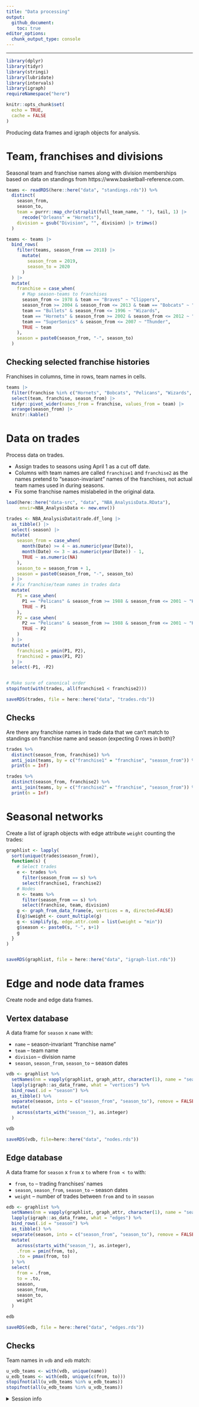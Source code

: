 ```yaml
---
title: "Data processing"
output: 
  github_document:
    toc: true
editor_options: 
  chunk_output_type: console
---
```


---

```r
library(dplyr)
library(tidyr)
library(stringi)
library(lubridate)
library(intervals)
library(igraph)
requireNamespace("here")

knitr::opts_chunk$set(
  echo = TRUE,
  cache = FALSE
)
```

Producing data frames and igraph objects for analysis.


# Team, franchises and divisions

Seasonal team and franchise names along with division memberships based on data on standings from https://www.basketball-reference.com.

```r
teams <- readRDS(here::here("data", "standings.rds")) %>%
  distinct(
    season_from,
    season_to,
    team = purrr::map_chr(strsplit(full_team_name, " "), tail, 1) |>
      recode("Orleans" = "Hornets"),
    division = gsub("Division", "", division) |> trimws()
  )

teams <- teams |>
  bind_rows(
    filter(teams, season_from == 2018) |>
      mutate(
        season_from = 2019,
        season_to = 2020
      )
  ) |>
  mutate(
    franchise = case_when(
      # Map season-teams to franchises
      season_from <= 1978 & team == "Braves" ~ "Clippers",
      season_from >= 2004 & season_from <= 2013 & team == "Bobcats" ~ "Hornets",
      team == "Bullets" & season_from <= 1996 ~ "Wizards",
      team == "Hornets" & season_from >= 2002 & season_from <= 2012 ~ "Pelicans",
      team == "SuperSonics" & season_from <= 2007 ~ "Thunder",
      TRUE ~ team
    ),
    season = paste0(season_from, "-", season_to)
  )
```

## Checking selected franchise histories

Franchises in columns, time in rows, team names in cells.

```r
teams |>
  filter(franchise %in% c("Hornets", "Bobcats", "Pelicans", "Wizards", "Thunder", "Clippers")) |>
  select(team, franchise, season_from) |>
  tidyr::pivot_wider(names_from = franchise, values_from = team) |>
  arrange(season_from) |>
  knitr::kable()
```







# Data on trades

Process data on trades.

- Assign trades to seasons using April 1 as a cut off date.
- Columns with team names are called `franchise1` and `franchise2` as the names pretend to "season-invariant" names of the franchises, not actual team names used in during seasons.
- Fix some franchise names mislabeled in the original data.

```r
load(here::here("data-src", "data", "NBA_AnalysisData.RData"), 
     envir=NBA_AnalysisData <- new.env())

trades <- NBA_AnalysisData$trade.df_long |>
  as_tibble() |>
  select(-season) |>
  mutate(
    season_from = case_when(
      month(Date) >= 4 ~ as.numeric(year(Date)),
      month(Date) <= 3 ~ as.numeric(year(Date)) - 1,
      TRUE ~ as.numeric(NA)
    ),
    season_to = season_from + 1,
    season = paste0(season_from, "-", season_to)
  ) |>
  # Fix franchise/team names in trades data
  mutate(
    P1 = case_when(
      P1 == "Pelicans" & season_from >= 1988 & season_from <= 2001 ~ "Hornets",
      TRUE ~ P1
    ),
    P2 = case_when(
      P2 == "Pelicans" & season_from >= 1988 & season_from <= 2001 ~ "Hornets",
      TRUE ~ P2
    )
  ) |>
  mutate(
    franchise1 = pmin(P1, P2),
    franchise2 = pmax(P1, P2)
  ) |>
  select(-P1, -P2)


# Make sure of canonical order
stopifnot(with(trades, all(franchise1 < franchise2)))

saveRDS(trades, file = here::here("data", "trades.rds"))
```


## Checks

Are there any franchise names in trade data that we can't match to standings on franchise name and season (expecting 0 rows in both)?

```r
trades %>%
  distinct(season_from, franchise1) %>%
  anti_join(teams, by = c("franchise1" = "franchise", "season_from")) %>%
  print(n = Inf)
```

```r
trades %>%
  distinct(season_from, franchise2) %>%
  anti_join(teams, by = c("franchise2" = "franchise", "season_from")) %>%
  print(n = Inf)
```



# Seasonal networks

Create a list of igraph objects with edge attribute `weight` counting the trades:

```r
graphlist <- lapply(
  sort(unique(trades$season_from)),
  function(s) {
    # Select trades
    e <- trades %>%
      filter(season_from == s) %>%
      select(franchise1, franchise2)
    # Nodes
    n <- teams %>%
      filter(season_from == s) %>%
      select(franchise, team, division)
    g <- graph_from_data_frame(e, vertices = n, directed=FALSE)
    E(g)$weight <- count_multiple(g)
    g <- simplify(g, edge.attr.comb = list(weight = "min"))
    g$season <- paste0(s, "-", s+1)
    g
  }
)


saveRDS(graphlist, file = here::here("data", "igraph-list.rds"))
```






# Edge and node data frames

Create node and edge data frames.


## Vertex database

A data frame for `season` x `name` with:

- `name` -- season-invariant "franchise name"
- `team` -- team name
- `division` -- division name
- `season`, `season_from`, `season_to` -- season dates

```r
vdb <- graphlist %>%
  setNames(nm = vapply(graphlist, graph_attr, character(1), name = "season")) %>%
  lapply(igraph::as_data_frame, what = "vertices") %>%
  bind_rows(.id = "season") %>%
  as_tibble() %>%
  separate(season, into = c("season_from", "season_to"), remove = FALSE) %>%
  mutate(
    across(starts_with("season_"), as.integer)
  )

vdb

saveRDS(vdb, file=here::here("data", "nodes.rds"))
```




## Edge database

A data frame for `season` x `from` x `to` where `from < to` with:

- `from`, `to` -- trading franchises' names
- `season`, `season_from`, `season_to` -- season dates
- `weight` -- number of trades between `from` and `to` in `season`

```r
edb <- graphlist %>%
  setNames(nm = vapply(graphlist, graph_attr, character(1), name = "season")) %>%
  lapply(igraph::as_data_frame, what = "edges") %>%
  bind_rows(.id = "season") %>%
  as_tibble() %>%
  separate(season, into = c("season_from", "season_to"), remove = FALSE) %>%
  mutate(
    across(starts_with("season_"), as.integer),
    .from = pmin(from, to),
    .to = pmax(from, to)
  ) %>%
  select(
    from = .from, 
    to = .to, 
    season, 
    season_from,
    season_to,
    weight
  )

edb

saveRDS(edb, file = here::here("data", "edges.rds"))
```





## Checks 

Team names in `vdb` and `edb` match:

```r
u_vdb_teams <- with(vdb, unique(name))
u_edb_teams <- with(edb, unique(c(from, to)))
stopifnot(all(u_vdb_teams %in% u_edb_teams))
stopifnot(all(u_edb_teams %in% u_vdb_teams))
```






<!-- Include folded session info -->
<details>
<summary>Session info</summary>
```r
sessioninfo::session_info()
```
</details>
